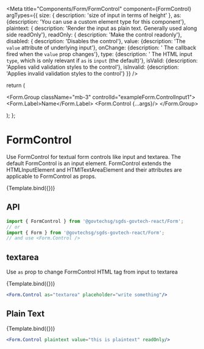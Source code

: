 
<Meta
  title="Components/Form/FormControl"
  component={FormControl}
  argTypes={{
    size: { description: 'size of input in terms of height' },
    as: {description: 'You can use a custom element type for this component'}, 
    plaintext: { description: 'Render the input as plain text. Generally used along side readOnly'},
    readOnly: { description: 'Make the control readonly'},
    disabled: { description: 'Disables the control'},
    value: {description: 'The `value` attribute of underlying input'},
    onChange: {description: ' The callback fired when the `value` prop changes'},
    type: {description: ' The HTML input `type`, which is only relevant if `as` is `input` (the default)'},
    isValid: {description: 'Applies valid validation styles to the control'},
    isInvalid: {description: 'Applies invalid validation styles to the control'}
  }}
/>

  return (
    <Form>
      <Form.Group className="mb-3" controlId="exampleForm.ControlInput1">
        <Form.Label>Name</Form.Label>
        <Form.Control {...args}/>
      </Form.Group>
    </Form>
  );
};

# FormControl

Use FormControl for textual form controls like input and textarea. The default FormControl is an input element.
FormControl extends the HTMLInputElement and HTMlTextAreaElement and their attributes are applicable to FormControl as props.

<Canvas>
  <Story name="Default">{Template.bind({})}</Story>
</Canvas>

## API

```jsx
import { FormControl } from '@govtechsg/sgds-govtech-react/Form';
// or
import { Form } from '@govtechsg/sgds-govtech-react/Form';
// and use <Form.Control />
```

<ArgsTable story="Default" />

## textarea

Use `as` prop to change FormControl HTML tag from input to textarea

<Canvas>
  <Story name="Text area" args={{ as: 'textarea', placeholder: 'write something' }}>
    {Template.bind({})}
  </Story>
</Canvas>

```jsx
<Form.Control as="textarea" placeholder="write something"/>
```

## Plain Text

<Canvas>
  <Story name="Plain text" args={{ plaintext: true, value: 'this is plaintext', readOnly: true }}>
    {Template.bind({})}
  </Story>
</Canvas>

```jsx
<Form.Control plaintext value="this is plaintext" readOnly/>
```